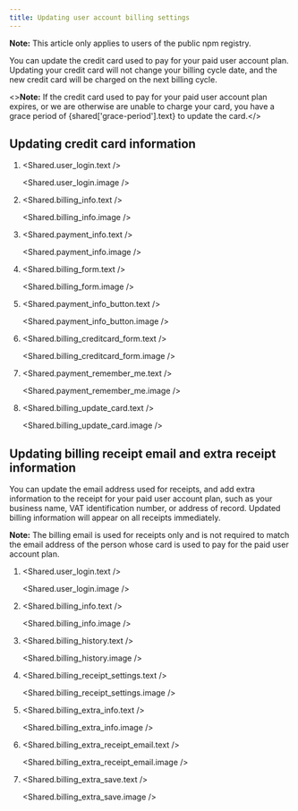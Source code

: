 ```yaml
---
title: Updating user account billing settings
---
```


<Note>

**Note:** This article only applies to users of the public npm registry.

</Note>

You can update the credit card used to pay for your paid user account plan. Updating your credit card will not change your billing cycle date, and the new credit card will be charged on the next billing cycle.

<><strong>Note:</strong> If the credit card used to pay for your paid user account plan expires, or we are otherwise are unable to charge your card, you have a grace period of {shared['grace-period'].text} to update the card.</>

## Updating credit card information

1. <Shared.user_login.text />

   <Shared.user_login.image />

2. <Shared.billing_info.text />

   <Shared.billing_info.image />

3. <Shared.payment_info.text />

   <Shared.payment_info.image />

4. <Shared.billing_form.text />

   <Shared.billing_form.image />

5. <Shared.payment_info_button.text />

   <Shared.payment_info_button.image />

6. <Shared.billing_creditcard_form.text />

   <Shared.billing_creditcard_form.image />

7. <Shared.payment_remember_me.text />

   <Shared.payment_remember_me.image />

8. <Shared.billing_update_card.text />

   <Shared.billing_update_card.image />

## Updating billing receipt email and extra receipt information

You can update the email address used for receipts, and add extra information to the receipt for your paid user account plan, such as your business name, VAT identification number, or address of record. Updated billing information will appear on all receipts immediately.

<Note>

**Note:** The billing email is used for receipts only and is not required to match the email address of the person whose card is used to pay for the paid user account plan.

</Note>

1. <Shared.user_login.text />

   <Shared.user_login.image />

2. <Shared.billing_info.text />

   <Shared.billing_info.image />

3. <Shared.billing_history.text />

   <Shared.billing_history.image />

4. <Shared.billing_receipt_settings.text />

   <Shared.billing_receipt_settings.image />

5. <Shared.billing_extra_info.text />

   <Shared.billing_extra_info.image />

6. <Shared.billing_extra_receipt_email.text />

   <Shared.billing_extra_receipt_email.image />

7. <Shared.billing_extra_save.text />

   <Shared.billing_extra_save.image />

